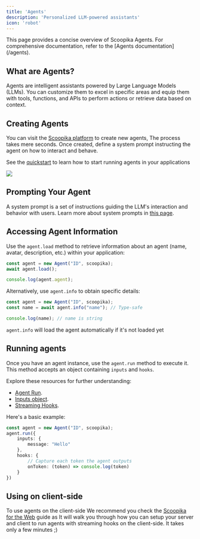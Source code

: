 ```yaml
---
title: 'Agents'
description: 'Personalized LLM-powered assistants'
icon: 'robot'
---
```


<Info>
	This page provides a concise overview of Scoopika Agents. For comprehensive documentation, refer to the [Agents documentation](/agents).
</Info>

## What are Agents?

Agents are intelligent assistants powered by Large Language Models (LLMs). You can customize them to excel in specific areas and equip them with tools, functions, and APIs to perform actions or retrieve data based on context.

## Creating Agents

You can visit the [Scoopika platform](https://scoopika.com/app) to create new agents, The process takes mere seconds. Once created, define a system prompt instructing the agent on how to interact and behave.

<Tip>See the [quickstart](/quickstart) to learn how to start running agents in your applications</Tip>

<Frame>
	<img src="images/new-agent.gif" />
</Frame>

## Prompting Your Agent

A system prompt is a set of instructions guiding the LLM's interaction and behavior with users. Learn more about system prompts in [this page](https://promptengineering.org/system-prompts-in-large-language-models/).

## Accessing Agent Information

Use the `agent.load` method to retrieve information about an agent (name, avatar, description, etc.) within your application:

```typescript
const agent = new Agent("ID", scoopika);
await agent.load();

console.log(agent.agent);
```

Alternatively, use `agent.info` to obtain specific details:

```typescript
const agent = new Agent("ID", scoopika);
const name = await agent.info("name"); // Type-safe

console.log(name); // name is string
```
<Info>`agent.info` will load the agent automatically if it's not loaded yet</Info>

## Running agents

Once you have an agent instance, use the `agent.run` method to execute it. This method accepts an object containing `inputs` and `hooks`.

Explore these resources for further understanding:

- [Agent Run](/packages/ts/scoopika/agents/methods/run).
- [Inputs object](/api-reference/inputs).
- [Streaming Hooks](/api-reference/hooks).

Here's a basic example:

```typescript
const agent = new Agent("ID", scoopika);
agent.run({
	inputs: {
		message: "Hello"
	},
	hooks: {
		// Capture each token the agent outputs
		onToken: (token) => console.log(token)
	}
})
```

## Using on client-side

To use agents on the client-side We recommend you check the [Scoopika for the Web](/guides/scoopika-for-the-web) guide as It will walk you through how you can setup your server and client to run agents with streaming hooks on the client-side. It takes only a few minutes ;)